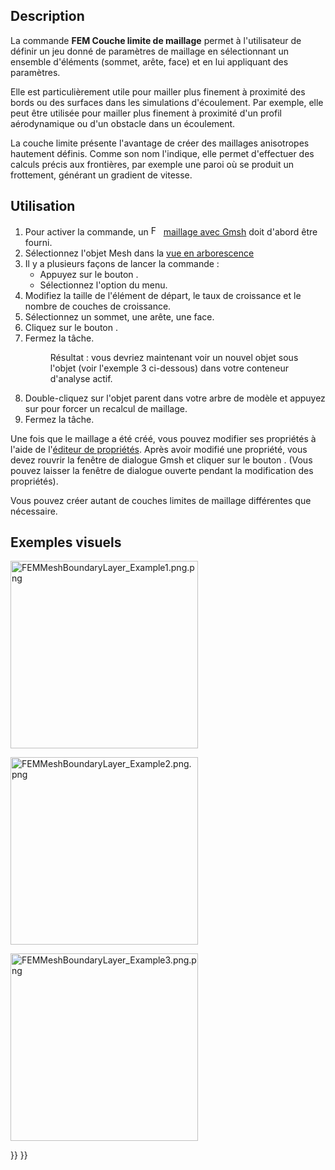<languages/>

{{Docnav/fr
|[[FEM_MeshGmshFromShape/fr|Mailler avec Gmsh]]
|[[FEM_MeshRegion/fr|Mailler plus finement]]
|[[FEM_Workbench/fr|Atelier FEM]]
|IconL=FEM_MeshGmshFromShape.svg
|IconR=FEM_MeshRegion.svg
|IconC=Workbench_FEM.svg
}}

{{GuiCommandContainer
|
{{GuiCommand/fr
|Name=FEM MeshBoundaryLayer
|Name/fr=FEM Couche limite de maillage FEM
|MenuLocation=Maillage → Créer une couche limite de maillage
|Workbenches=[[FEM_Workbench/fr|FEM]]
|SeeAlso=[[FEM_tutorial/fr|FEM Tutoriel]]
}}
{{GuiCommandFemInfo/fr
|Solvers=Tous
}}
}}

==Description==

La commande '''FEM Couche limite de maillage''' permet à l'utilisateur de définir un jeu donné de paramètres de maillage en sélectionnant un ensemble d'éléments (sommet, arête, face) et en lui appliquant des paramètres.

Elle est particulièrement utile pour mailler plus finement à proximité des bords ou des surfaces dans les simulations d'écoulement. Par exemple, elle peut être utilisée pour mailler plus finement à proximité d'un profil aérodynamique ou d'un obstacle dans un écoulement.

La couche limite présente l'avantage de créer des maillages anisotropes hautement définis. Comme son nom l'indique, elle permet d'effectuer des calculs précis aux frontières, par exemple une paroi où se produit un frottement, générant un gradient de vitesse.

<span id="Usage"></span>
==Utilisation==

<div class="mw-translate-fuzzy">
# Pour activer la commande, un [[Image:FEM_MeshGmshFromShape.svg|16px]] [[FEM_MeshGmshFromShape/fr|maillage avec Gmsh]] doit d'abord être fourni.
# Sélectionnez l'objet Mesh dans la [[Tree_view/fr|vue en arborescence]]
# Il y a plusieurs façons de lancer la commande :
#* Appuyez sur le bouton {{Button|[[Image:FEM_MeshBoundaryLayer.svg|16px]] [[FEM_MeshBoundaryLayer/fr|Créer une couche limite de maillage]]}}.
#* Sélectionnez l'option {{MenuCommand|Maillage → [[Image:FEM_MeshBoundaryLayer.svg|16px]] Créer une couche limite de maillage}} du menu.
# Modifiez la taille de l'élément de départ, le taux de croissance et le nombre de couches de croissance.
# Sélectionnez un sommet, une arête, une face.
# Cliquez sur le bouton {{Button|OK}}.
# Fermez la tâche.
#: Résultat : vous devriez maintenant voir un nouvel objet {{incode|FEMMeshBoundaryLayer}} sous l'objet {{incode|FEMMeshGMSH}} (voir l'exemple 3 ci-dessous) dans votre conteneur d'analyse actif.
# Double-cliquez sur l'objet parent {{incode|FEMMeshGMSH}} dans votre arbre de modèle et appuyez sur {{Button|Appliquer}} pour forcer un recalcul de maillage.
# Fermez la tâche.
</div>

Une fois que le maillage a été créé, vous pouvez modifier ses propriétés à l'aide de l'[[Property_editor/fr|éditeur de propriétés]]. Après avoir modifié une propriété, vous devez rouvrir la fenêtre de dialogue Gmsh et cliquer sur le bouton {{Button|Appliquer}}. (Vous pouvez laisser la fenêtre de dialogue ouverte pendant la modification des propriétés).

Vous pouvez créer autant de couches limites de maillage différentes que nécessaire.

<span id="Visual_examples"></span>
==Exemples visuels== 

[[File:FEMMeshBoundaryLayer Example1.png.png|300px]]
{{Caption|Exemple 1 : le maillage grossier initial de FEMMeshGMSH sur un cas 2D}}


[[File:FEMMeshBoundaryLayer Example2.png.png|300px]]
{{Caption|Exemple 2 : après l'application d'une couche limite de maillage}}

[[File:FEMMeshBoundaryLayer Example3.png.png|300px]]
{{Caption|Exemple 3 : un exemple simple de l'arborescence résultante}}


{{Docnav/fr
|[[FEM_MeshGmshFromShape/fr|Mailler avec Gmsh]]
|[[FEM_MeshRegion/fr|Mailler plus finement]]
|[[FEM_Workbench/fr|Atelier FEM]]
|IconL=FEM_MeshGmshFromShape.svg
|IconR=FEM_MeshRegion.svg
|IconC=Workbench_FEM.svg
}}

{{FEM Tools navi{{#translation:}}}}
{{Userdocnavi{{#translation:}}}}
{{clear}}